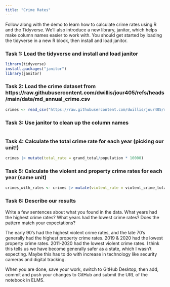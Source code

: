 ```yaml
---
title: "Crime Rates"
---
```


Follow along with the demo to learn how to calculate crime rates using R and the Tidyverse. We'll also introduce a new library, janitor, which helps make column names easier to work with. You should get started by loading the tidyverse in a new R block, then install and load janitor.

### Task 1: Load the tidyverse and install and load janitor

```r
library(tidyverse)
install.packages("janitor")
library(janitor)
```


### Task 2: Load the crime dataset from https://raw.githubusercontent.com/dwillis/jour405/refs/heads/main/data/md_annual_crime.csv

```r
crimes <- read_csv("https://raw.githubusercontent.com/dwillis/jour405/refs/heads/main/data/md_annual_crime.csv") |> clean_names()
```


### Task 3: Use janitor to clean up the column names

```r

```


### Task 4: Calculate the total crime rate for each year (picking our unit!)

```r
crimes |> mutate(total_rate = grand_total/population * 10000)
```


### Task 5: Calculate the violent and property crime rates for each year (same unit)

```r
crimes_with_rates <- crimes |> mutate(violent_rate = violent_crime_total/population * 10000, property_rate = property_crime_total/population * 10000)
```


### Task 6: Describe our results

Write a few sentences about what you found in the data. What years had the highest crime rates? What years had the lowest crime rates? Does the pattern match your expectations?

The early 90's had the highest violent crime rates, and the late 70's generally had the highest property crime rates. 2019 & 2020 had the lowest property crime rates. 2011-2020 had the lowest violent crime rates. I think this tells us we have become generally safer as a state, which I wasn't expecting. Maybe this has to do with increase in technology like security cameras and digital tracking.


When you are done, save your work, switch to GitHub Desktop, then add, commit and push your changes to GitHub and submit the URL of the notebook in ELMS.

